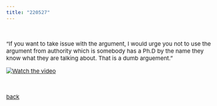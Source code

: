 ```yaml
---
title: "220527"
---
```


<style type="text/css">

body, td {
   font-size: 15px;
}
pre {
  font-size: 15px
}
</style>

<br>

"If you want to take issue with the argument, I would urge you not to use the argument from authority which is somebody has a Ph.D by the name they know what they are talking about. That is a dumb arguement."


[![Watch the video](https://img.youtube.com/vi/WGpcsYr-mOU/0.jpg)](https://www.youtube.com/watch?v=WGpcsYr-mOU)


<br>

[back](./thoughts.html)